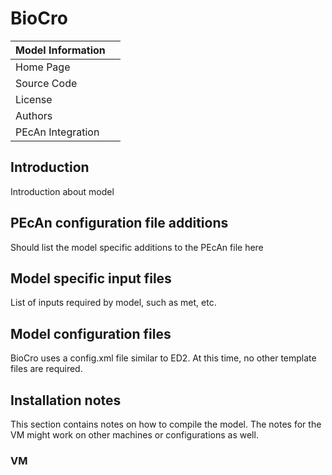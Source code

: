 # BioCro

| Model Information ||
| -- | -- |
| Home Page | |
| Source Code | |
| License |  |
| Authors | |
| PEcAn Integration | |

## Introduction

Introduction about model

## PEcAn configuration file additions

Should list the model specific additions to the PEcAn file here

## Model specific input files

List of inputs required by model, such as met, etc.

## Model configuration files

BioCro uses a config.xml file similar to ED2. At this time, no other template files are required.

## Installation notes

This section contains notes on how to compile the model. The notes for the VM might work on other machines or configurations as well.

### VM

